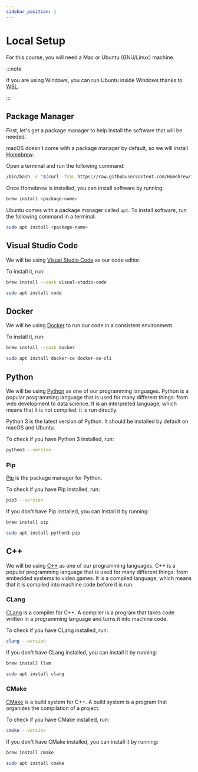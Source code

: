 ```yaml
---
sidebar_position: 1
---
```



# Local Setup

For this course, you will need a Mac or Ubuntu (GNU/Linux) machine.

:::note

If you are using Windows, you can run Ubuntu inside Windows thanks to [WSL](https://learn.microsoft.com/en-us/windows/wsl/install).

:::

## Package Manager

First, let's get a package manager to help install the software that will be needed.

<Tabs groupId="operating-systems">
<TabItem value="macos" label="macOS">

macOS doesn't come with a package manager by default, so we will install
[Homebrew](https://brew.sh/).

Open a terminal and run the following command:

```bash
/bin/bash -c "$(curl -fsSL https://raw.githubusercontent.com/Homebrew/install/HEAD/install.sh)"
```

Once Homebrew is installed, you can install software by running:

```bash
brew install <package-name>
```

</TabItem>
<TabItem value="ubuntu" label="Ubuntu">

Ubuntu comes with a package manager called `apt`. To install software, run the following command in a terminal:

```bash
sudo apt install <package-name>
```

</TabItem>
</Tabs>

## Visual Studio Code

We will be using [Visual Studio Code](https://code.visualstudio.com/) as our
code editor.

To install it, run:

<Tabs groupId="operating-systems">
<TabItem value="macos" label="macOS">

```bash
brew install --cask visual-studio-code
```

</TabItem>
<TabItem value="ubuntu" label="Ubuntu">

```bash
sudo apt install code
```

</TabItem>
</Tabs>

## Docker

We will be using [Docker](https://www.docker.com/) to run our code in a
consistent environment.

To install it, run:

<Tabs groupId="operating-systems">
<TabItem value="macos" label="macOS">

```bash
brew install --cask docker
```

</TabItem>
<TabItem value="ubuntu" label="Ubuntu">

```bash
sudo apt install docker-ce docker-ce-cli
```

</TabItem>
</Tabs>

## Python

We will be using [Python](https://www.python.org/) as one of our programming languages.
Python is a popular programming language that is used for many different things: from web development to data science.
It is an interpreted language, which means that it is not compiled: it is run directly.

Python 3 is the latest version of Python.
It should be installed by default on macOS and Ubuntu.

To check if you have Python 3 installed, run:

```bash
python3 --version
```

### Pip

[Pip](https://pypi.org/project/pip/) is the package manager for Python.

To check if you have Pip installed, run:

```bash
pip3 --version
```

If you don't have Pip installed, you can install it by running:

<Tabs groupId="operating-systems">
<TabItem value="macos" label="macOS">

```bash
brew install pip
```

</TabItem>
<TabItem value="ubuntu" label="Ubuntu">

```bash
sudo apt install python3-pip
```

</TabItem>
</Tabs>

## C++

We will be using [C++](https://www.cplusplus.com/) as one of our programming languages.
C++ is a popular programming language that is used for many different things: from embedded systems to video games.
It is a compiled language, which means that it is compiled into machine code before it is run.

### CLang

[CLang](https://clang.llvm.org/) is a compiler for C++.
A compiler is a program that takes code written in a programming language and turns it into machine code.

To check if you have CLang installed, run:

```bash
clang --version
```

If you don't have CLang installed, you can install it by running:

<Tabs groupId="operating-systems">
<TabItem value="macos" label="macOS">

```bash
brew install llvm
```

</TabItem>
<TabItem value="ubuntu" label="Ubuntu">

```bash
sudo apt install clang
```

</TabItem>
</Tabs>

### CMake

[CMake](https://cmake.org/) is a build system for C++.
A build system is a program that organizes the compilation of a project.

To check if you have CMake installed, run:

```bash
cmake --version
```

If you don't have CMake installed, you can install it by running:

<Tabs groupId="operating-systems">
<TabItem value="macos" label="macOS">

```bash
brew install cmake
```

</TabItem>
<TabItem value="ubuntu" label="Ubuntu">

```bash
sudo apt install cmake
```

</TabItem>
</Tabs>
